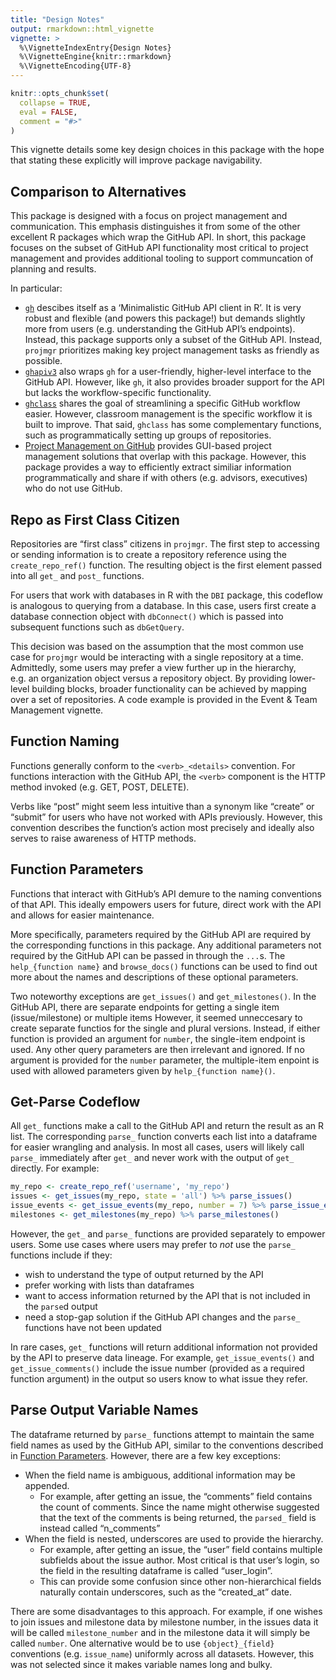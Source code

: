 ```yaml
---
title: "Design Notes"
output: rmarkdown::html_vignette
vignette: >
  %\VignetteIndexEntry{Design Notes}
  %\VignetteEngine{knitr::rmarkdown}
  %\VignetteEncoding{UTF-8}
---
```


```r
knitr::opts_chunk$set(
  collapse = TRUE,
  eval = FALSE,
  comment = "#>"
)
```

This vignette details some key design choices in this package with the hope that stating these explicitly will improve package navigability.

## Comparison to Alternatives

This package is designed with a focus on project management and communication. This emphasis distinguishes it from some of the other excellent R packages which wrap the GitHub API. In short, this package focuses on the subset of GitHub API functionality most critical to project management and provides additional tooling to support communcation of planning and results.

In particular:

- [`gh`](https://github.com/r-lib/gh) descibes itself as a 'Minimalistic GitHub API client in R'. It is very robust and flexible (and powers this package!) but demands slightly more from users (e.g. understanding the GitHub API's endpoints). Instead, this package supports only a subset of the GitHub API. Instead, `projmgr` prioritizes making key project management tasks as friendly as possible.
- [`ghapiv3`](https://github.com/coatless/ghapi3) also wraps `gh` for a user-friendly, higher-level interface to the GitHub API. However, like `gh`, it also provides broader support for the API but lacks the workflow-specific functionality.
- [`ghclass`](https://github.com/rundel/ghclass/tree/master/R) shares the goal of streamlining a specific GitHub workflow easier. However, classroom management is the specific workflow it is built to improve. That said, `ghclass` has some complementary functions, such as programmatically setting up groups of repositories.
- [Project Management on GitHub](https://github.com/features/project-management/) provides GUI-based project management solutions that overlap with this package. However, this package provides a way to efficiently extract similiar information programmatically and share if with others (e.g. advisors, executives) who do not use GitHub.

## Repo as First Class Citizen

Repositories are "first class" citizens in `projmgr`. The first step to accessing or sending information is to create a repository reference using the `create_repo_ref()` function. The resulting object is the first element passed into all `get_` and `post_` functions.

For users that work with databases in R with the `DBI` package, this codeflow is analogous to querying from a database. In this case, users first create a database connection object with `dbConnect()` which is passed into subsequent functions such as `dbGetQuery`.

This decision was based on the assumption that the most common use case for `projmgr` would be interacting with a single repository at a time. Admittedly, some users may prefer a view further up in the hierarchy, e.g. an organization object versus a repository object. By providing lower-level building blocks, broader functionality can be achieved by mapping over a set of repositories. A code example is provided in the Event & Team Management vignette.

## Function Naming

Functions generally conform to the `<verb>_<details>` convention. For functions interaction with the GitHub API, the `<verb>` component is the HTTP method invoked (e.g. GET, POST, DELETE). 

Verbs like "post" might seem less intuitive than a synonym like "create" or "submit" for users who have not worked with APIs previously. However, this convention describes the function's action most precisely and ideally also serves to raise awareness of HTTP methods.

## Function Parameters

Functions that interact with GitHub's API demure to the naming conventions of that API. This ideally empowers users for future, direct work with the API and allows for easier maintenance.

More specifically, parameters required by the GitHub API are required by the corresponding functions in this package. Any additional parameters not required by the GitHub API can be passed in through the `...`s. The `help_{function name}` and `browse_docs()` functions can be used to find out more about the names and descriptions of these optional parameters.

Two noteworthy exceptions are `get_issues()` and `get_milestones()`. In the GitHub API, there are separate endpoints for getting a single item (issue/milestone) or multiple items However, it seemed unneccesary to create separate functios for the single and plural versions. Instead, if either function is provided an argument for `number`, the single-item endpoint is used. Any other query parameters are then irrelevant and ignored. If no argument is provided for the `number` parameter, the multiple-item enpoint is used with allowed parameters given by `help_{function name}()`.

## Get-Parse Codeflow

All `get_` functions make a call to the GitHub API and return the result as an R list. The corresponding `parse_` function converts each list into a dataframe for easier wrangling and analysis. In most all cases, users will likely call `parse_` immediately after `get_` and never work with the output of `get_` directly. For example:

```r
my_repo <- create_repo_ref('username', 'my_repo')
issues <- get_issues(my_repo, state = 'all') %>% parse_issues()
issue_events <- get_issue_events(my_repo, number = 7) %>% parse_issue_events()
milestones <- get_milestones(my_repo) %>% parse_milestones()
```

However, the `get_` and `parse_` functions are provided separately to empower users. Some use cases where users may prefer to *not* use the `parse_` functions include if they:

- wish to understand the type of output returned by the API
- prefer working with lists than dataframes
- want to access information returned by the API that is not included in the `parse`d output
- need a stop-gap solution if the GitHub API changes and the `parse_` functions have not been updated

In rare cases, `get_` functions will return additional information not provided by the API to preserve data lineage. For example, `get_issue_events()` and `get_issue_comments()` include the issue number (provided as a required function argument) in the output so users know to what issue they refer.

## Parse Output Variable Names

The dataframe returned by `parse_` functions attempt to maintain the same field names as used by the GitHub API, similar to the conventions described in [Function Parameters]. However, there are a few key exceptions:

- When the field name is ambiguous, additional information may be appended. 
    + For example, after getting an issue, the "comments" field contains the count of comments. Since the name might otherwise suggested that the text of the comments is being returned, the `parsed_` field is instead called "n_comments"
- When the field is nested, underscores are used to provide the hierarchy. 
    + For example, after getting an issue, the "user" field contains multiple subfields about the issue author. Most critical is that user's login, so the field in the resulting dataframe is called "user_login". 
    + This can provide some confusion since other non-hierarchical fields naturally contain underscores, such as the "created_at" date.
    
There are some disadvantages to this approach. For example, if one wishes to join issues and milestone data by milestone number, in the issues data it will be called `milestone_number` and in the milestone data it will simply be called `number`. One alternative would be to use `{object}_{field}` conventions (e.g. `issue_name`) uniformly across all datasets. However, this was not selected since it makes variable names long and bulky. 
